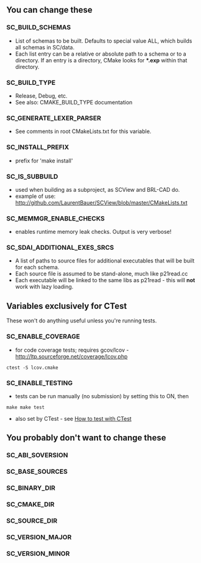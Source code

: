 == You can change these ==
=== SC_BUILD_SCHEMAS ===
* List of schemas to be built. Defaults to special value ALL, which builds all schemas in SC/data.
* Each list entry can be a relative or absolute path to a schema or to a directory. If an entry is a directory, CMake looks for '''*.exp''' within that directory.
=== SC_BUILD_TYPE ===
* Release, Debug, etc.
* See also: CMAKE_BUILD_TYPE documentation
=== SC_GENERATE_LEXER_PARSER ===
* See comments in root CMakeLists.txt for this variable.
=== SC_INSTALL_PREFIX ===
* prefix for 'make install'
=== SC_IS_SUBBUILD ===
* used when building as a subproject, as SCView and BRL-CAD do.
* example of use: http://github.com/LaurentBauer/SCView/blob/master/CMakeLists.txt
=== SC_MEMMGR_ENABLE_CHECKS ===
* enables runtime memory leak checks. Output is very verbose!
=== SC_SDAI_ADDITIONAL_EXES_SRCS ===
* A list of paths to source files for additional executables that will be built for each schema.
* Each source file is assumed to be stand-alone, much like p21read.cc
* Each executable will be linked to the same libs as p21read - this will '''not''' work with lazy loading.

== Variables exclusively for CTest ==
These won't do anything useful unless you're running tests.
=== SC_ENABLE_COVERAGE ===
* for code coverage tests; requires gcov/lcov - http://ltp.sourceforge.net/coverage/lcov.php
<code lang='bash'>ctest -S lcov.cmake</code>
=== SC_ENABLE_TESTING ===
* tests can be run manually (no submission) by setting this to ON, then
<code lang='bash'>make
make test</code>
* also set by CTest - see [[How to test with CTest]]

== You probably don't want to change these ==
=== SC_ABI_SOVERSION ===
=== SC_BASE_SOURCES ===
=== SC_BINARY_DIR ===
=== SC_CMAKE_DIR ===
=== SC_SOURCE_DIR ===
=== SC_VERSION_MAJOR ===
=== SC_VERSION_MINOR ===